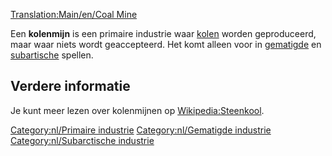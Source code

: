 [[Translation:Main/en/Coal Mine]]
{{Template:Industrieën/Nl
|image=Coalmine.png
|name=Kolenmijn
|climates=[[Main/en/Klimaat/Nl#Gematigd|Gematigd]], [[Main/en/Klimaat/Nl#Subarctisch|Subarctisch]].
|accepts=Niets
|produces=[[Main/nl/Kolen|Kolen]]
}}

Een '''kolenmijn''' is een primaire industrie waar [[Main/nl/Kolen|kolen]] worden geproduceerd, maar waar niets wordt geaccepteerd. Het komt alleen voor in [[Main/nl/Klimaat|gematigde]] en [[Main/nl/Klimaat|subartische]] spellen.

== Verdere informatie ==
Je kunt meer lezen over kolenmijnen op [http://nl.wikipedia.org/wiki/Steenkool Wikipedia:Steenkool].


{{nl/Navbox Industrieën}}
[[Category:nl/Primaire industrie]]
[[Category:nl/Gematigde industrie]]
[[Category:nl/Subarctische industrie]]